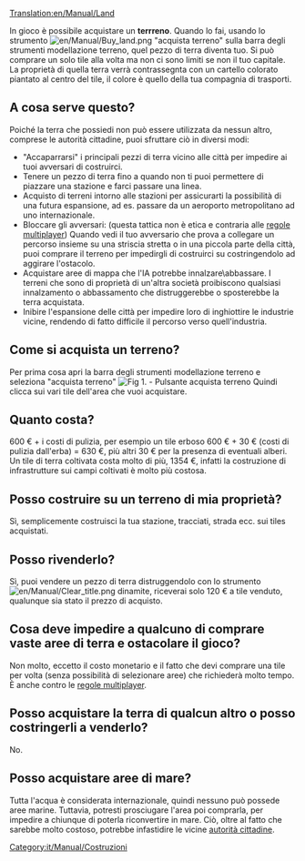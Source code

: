 [[Translation:en/Manual/Land]]


In gioco è possibile acquistare un '''terrreno'''. Quando lo fai, usando lo strumento [[File:en/Manual/Buy land.png]] "acquista terreno" sulla barra degli strumenti modellazione terreno, quel pezzo di terra diventa tuo. Si può comprare un solo tile alla volta ma non ci sono limiti se non il tuo capitale. La proprietà di quella terra verrà contrassegnta con un cartello colorato piantato al centro del tile, il colore è quello della tua compagnia di trasporti.

== A cosa serve questo? ==
Poiché la terra che possiedi non può essere utilizzata da nessun altro, comprese le autorità cittadine, puoi sfruttare ciò in diversi modi:

* "Accaparrarsi" i principali pezzi di terra vicino alle città per impedire ai tuoi avversari di costruirci.
* Tenere un pezzo di terra fino a quando non ti puoi permettere di piazzare una stazione e farci passare una linea.
* Acquisto di terreni intorno alle stazioni per assicurarti la possibilità di una futura espansione, ad es. passare da un aeroporto metropolitano ad uno internazionale.
* Bloccare gli avversari: (questa tattica non è etica e contraria alle [[it/Regole multiplayer|regole multiplayer]]) Quando vedi il tuo avversario che prova a collegare un percorso insieme su una striscia stretta o in una piccola parte della città, puoi comprare il terreno per impedirgli di costruirci su costringendolo ad aggirare l'ostacolo.
* Acquistare aree di mappa  che l'IA potrebbe innalzare\abbassare. I terreni che sono di proprietà di un'altra società proibiscono qualsiasi innalzamento o abbassamento che distruggerebbe o sposterebbe la terra acquistata.
* Inibire l'espansione delle città per impedire loro di inghiottire le industrie vicine, rendendo di fatto difficile il percorso verso quell'industria.

== Come si acquista un terreno? ==
Per prima cosa apri la barra degli strumenti modellazione terreno e seleziona "acquista terreno"
[[File:it/Manual/Pulsante acquista terreno scont.png|none|frame|Fig 1. - Pulsante acquista terreno]]
Quindi clicca sui vari tile dell'area che vuoi acquistare.

== Quanto costa? ==
600 € + i costi di pulizia, per esempio un tile erboso 600 €  + 30 € (costi di pulizia dall'erba) = 630 €, più altri 30 € per la presenza di eventuali alberi. Un tile di terra coltivata costa molto di più, 1354 €, infatti la costruzione di infrastrutture sui campi coltivati è molto più costosa.

== Posso costruire su un terreno di mia proprietà? ==
Sì, semplicemente costruisci la tua stazione, tracciati, strada ecc. sui tiles acquistati.

== Posso rivenderlo? ==
Sì, puoi vendere un pezzo di terra distruggendolo con lo strumento [[File:en/Manual/Clear title.png]] dinamite, riceverai solo 120 € a tile venduto, qualunque sia stato il prezzo di acquisto.

== Cosa deve impedire a qualcuno di comprare vaste aree di terra e ostacolare il gioco? ==
Non molto, eccetto il costo monetario e il fatto che devi comprare una tile per volta (senza possibilità di selezionare aree) che richiederà molto tempo. È anche contro le [[it/Regole multiplayer|regole multiplayer]].

== Posso acquistare la terra di qualcun altro o posso costringerli a venderlo? ==
No.

== Posso acquistare aree di mare? ==
Tutta l'acqua è considerata internazionale, quindi nessuno può possede aree marine. Tuttavia, potresti prosciugare l'area poi comprarla, per impedire a chiunque di poterla riconvertire in mare. Ciò, oltre al fatto che sarebbe molto costoso, potrebbe infastidire le vicine [[it/Autorità locali|autorità cittadine]].

[[Category:it/Manual/Costruzioni]]